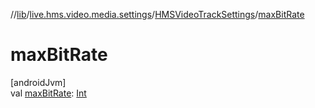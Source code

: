 //[lib](/api-reference/android/v2/home/content)/[live.hms.video.media.settings](../index)/[HMSVideoTrackSettings](index)/[maxBitRate](max-bit-rate)

# maxBitRate

[androidJvm]\
val [maxBitRate](max-bit-rate): [Int](https://kotlinlang.org/api/latest/jvm/stdlib/kotlin/-int/index.html)
